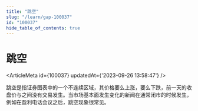 ```yaml
---
title: "跳空"
slug: "/learn/gap-100037"
id: "100037"
hide_table_of_contents: true
---
```



# 跳空

<ArticleMeta id={100037} updatedAt={'2023-09-26 13:58:47'} />
<div className='border-solid border-b border-t-0 my-4 border-[var(--ifm-color-gray-300)]' />

跳空是指证券图表中的一个不连续区域，其价格要么上涨，要么下跌，前一天的收盘价与之间没有交易发生。当市场基本面发生变化的新闻在通常闭市的时候发生，例如在盈利电话会议之后，跳空现象很常见。
